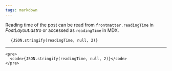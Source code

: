 ```yaml
---
tags: markdown
---
```


Reading time of the post can be read from `frontmatter.readingTime` in
_PostLayout.astro_ or accessed as `readingTime` in MDX.

<pre>
  <code>{JSON.stringify(readingTime, null, 2)}</code>
</pre>

---

```mdx
<pre>
  <code>{JSON.stringify(readingTime, null, 2)}</code>
</pre>
```
